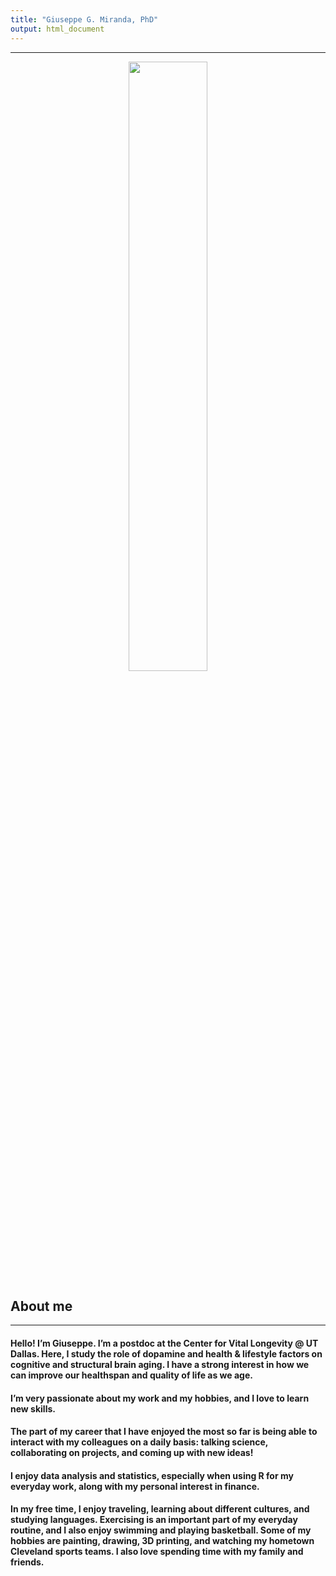 ```yaml
---
title: "Giuseppe G. Miranda, PhD"
output: html_document
---
```

<style type="text/css">
h1.title {
  font-size: 0px;
}
</style>
---

<center>
![](ggm6.png){
width=50% }
</center>



## About me

---

#### Hello! I’m Giuseppe. I'm a postdoc at the Center for Vital Longevity @ UT Dallas. Here, I study the role of dopamine and health & lifestyle factors on cognitive and structural brain aging. I have a strong interest in how we can improve our healthspan and quality of life as we age.

#### I’m very passionate about my work and my hobbies, and I love to learn new skills.

#### The part of my career that I have enjoyed the most so far is being able to interact with my colleagues on a daily basis: talking science, collaborating on projects, and coming up with new ideas! 

#### I enjoy data analysis and statistics, especially when using R for my everyday work, along with my personal interest in finance.

#### In my free time, I enjoy traveling, learning about different cultures, and studying languages. Exercising is an important part of my everyday routine, and I also enjoy swimming and playing basketball. Some of my hobbies are painting, drawing, 3D printing, and watching my hometown Cleveland sports teams. I also love spending time with my family and friends. 

